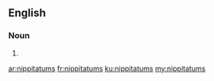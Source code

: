 ==English==

===Noun===
{{head|en|noun plural form}}

# {{plural of|nippitatum|lang=en}}

[[ar:nippitatums]]
[[fr:nippitatums]]
[[ku:nippitatums]]
[[my:nippitatums]]
